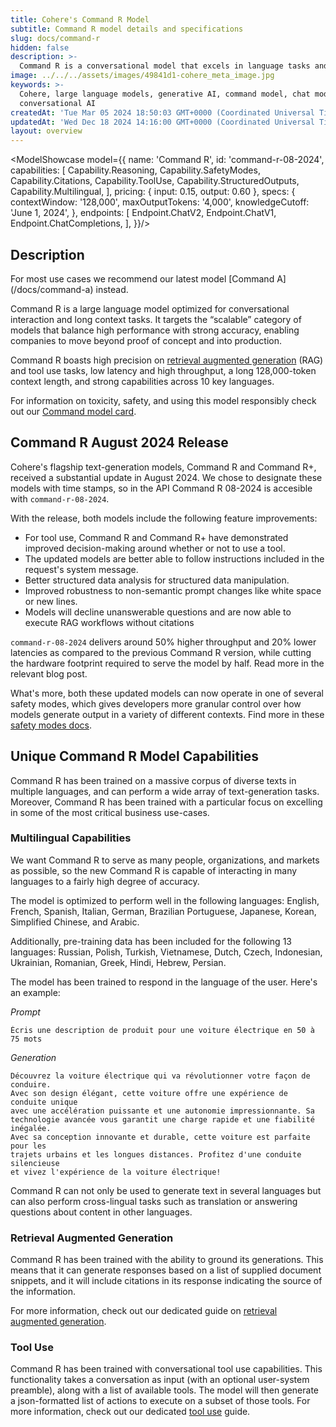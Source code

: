 ```yaml
---
title: Cohere's Command R Model
subtitle: Command R model details and specifications
slug: docs/command-r
hidden: false
description: >-
  Command R is a conversational model that excels in language tasks and supports multiple languages, making it ideal for coding use cases.
image: ../../../assets/images/49841d1-cohere_meta_image.jpg
keywords: >-
  Cohere, large language models, generative AI, command model, chat models,
  conversational AI
createdAt: 'Tue Mar 05 2024 18:50:03 GMT+0000 (Coordinated Universal Time)'
updatedAt: 'Wed Dec 18 2024 14:16:00 GMT+0000 (Coordinated Universal Time)'
layout: overview
---
```



<ModelShowcase model={{
  name: 'Command R',
  id: 'command-r-08-2024',
  capabilities: [
    Capability.Reasoning,
    Capability.SafetyModes,
    Capability.Citations,
    Capability.ToolUse,
    Capability.StructuredOutputs,
    Capability.Multilingual,
  ],
  pricing: { input: 0.15, output: 0.60 },
  specs: {
    contextWindow: '128,000',
    maxOutputTokens: '4,000',
    knowledgeCutoff: 'June 1, 2024',
  },
  endpoints: [
    Endpoint.ChatV2,
    Endpoint.ChatV1,
    Endpoint.ChatCompletions,
  ],
}}/>

## Description

<Info title="Note">
 For most use cases we recommend our latest model [Command A](/docs/command-a) instead.
</Info>

Command R is a large language model optimized for conversational interaction and long context tasks. It targets the “scalable” category of models that balance high performance with strong accuracy, enabling companies to move beyond proof of concept and into production. 

Command R boasts high precision on [retrieval augmented generation](/docs/retrieval-augmented-generation-rag) (RAG) and tool use tasks, low latency and high throughput, a long 128,000-token context length, and strong capabilities across 10 key languages.

For information on toxicity, safety, and using this model responsibly check out our [Command model card](https://docs.cohere.com/docs/responsible-use).

## Command R August 2024 Release
Cohere's flagship text-generation models, Command R and Command R+, received a substantial update in August 2024. We chose to designate these models with time stamps, so in the API Command R 08-2024 is accesible with `command-r-08-2024`.

With the release, both models include the following feature improvements:
- For tool use, Command R and Command R+ have demonstrated improved decision-making around whether or not to use a tool.
- The updated models are better able to follow instructions included in the request's system message.
- Better structured data analysis for structured data manipulation. 
- Improved robustness to non-semantic prompt changes like white space or new lines.
- Models will decline unanswerable questions and are now able to execute RAG workflows without citations

`command-r-08-2024` delivers around 50% higher throughput and 20% lower latencies as compared to the previous Command R version, while cutting the hardware footprint required to serve the model by half. Read more in the relevant blog post.

What's more, both these updated models can now operate in one of several safety modes, which gives developers more granular control over how models generate output in a variety of different contexts. Find more in these [safety modes docs](https://docs.cohere.com/docs/safety-modes).


## Unique Command R Model Capabilities

Command R has been trained on a massive corpus of diverse texts in multiple languages, and can perform a wide array of text-generation tasks. Moreover, Command R has been trained with a particular focus on excelling in some of the most critical business use-cases.

### Multilingual Capabilities

We want Command R to serve as many people, organizations, and markets as possible, so the new Command R is capable of interacting in many languages to a fairly high degree of accuracy.

The model is optimized to perform well in the following languages: English, French, Spanish, Italian, German, Brazilian Portuguese, Japanese, Korean, Simplified Chinese, and Arabic. 

Additionally, pre-training data has been included for the following 13 languages: Russian, Polish, Turkish, Vietnamese, Dutch, Czech, Indonesian, Ukrainian, Romanian, Greek, Hindi, Hebrew, Persian.

The model has been trained to respond in the language of the user. Here's an example:

*Prompt*
```Text
Écris une description de produit pour une voiture électrique en 50 à 75 mots
```

*Generation*
```text TEXT
Découvrez la voiture électrique qui va révolutionner votre façon de conduire.
Avec son design élégant, cette voiture offre une expérience de conduite unique
avec une accélération puissante et une autonomie impressionnante. Sa
technologie avancée vous garantit une charge rapide et une fiabilité inégalée.
Avec sa conception innovante et durable, cette voiture est parfaite pour les 
trajets urbains et les longues distances. Profitez d'une conduite silencieuse
et vivez l'expérience de la voiture électrique!
```

Command R can not only be used to generate text in several languages but can also perform cross-lingual tasks such as translation or answering questions about content in other languages.

### Retrieval Augmented Generation

Command R has been trained with the ability to ground its generations. This means that it can generate responses based on a list of supplied document snippets, and it will include citations in its response indicating the source of the information.

For more information, check out our dedicated guide on [retrieval augmented generation](/docs/retrieval-augmented-generation-rag).

### Tool Use

Command R has been trained with conversational tool use capabilities. This functionality takes a conversation as input (with an optional user-system preamble), along with a list of available tools. The model will then generate a json-formatted list of actions to execute on a subset of those tools. For more information, check out our dedicated [tool use](/docs/tool-use) guide.
